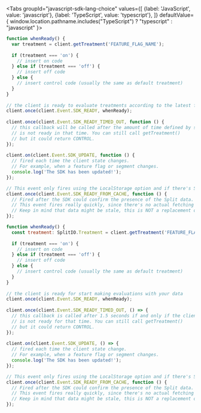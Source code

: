 
<Tabs
  groupId="javascript-sdk-lang-choice"
  values={[
    {label: 'JavaScript', value: 'javascript'},
    {label: 'TypeScript', value: 'typescript'},
  ]} defaultValue={ window.location.pathname.includes("TypeScript") ? "typescript" : "javascript" }>
  <TabItem value="javascript">

```javascript
function whenReady() {
  var treatment = client.getTreatment('FEATURE_FLAG_NAME');
 
  if (treatment === 'on') {
    // insert on code
  } else if (treatment === 'off') {
    // insert off code
  } else {
    // insert control code (usually the same as default treatment)
  }
}
 
// the client is ready to evaluate treatments according to the latest flag definitions
client.once(client.Event.SDK_READY, whenReady);
 
client.once(client.Event.SDK_READY_TIMED_OUT, function () {
  // this callback will be called after the amount of time defined by startup.readyTimeout if and only if the client
  // is not ready in that time. You can still call getTreatment() 
  // but it could return CONTROL.
});
 
client.on(client.Event.SDK_UPDATE, function () {
  // fired each time the client state changes. 
  // For example, when a feature flag or segment changes.
  console.log('The SDK has been updated!');
});

// This event only fires using the LocalStorage option and if there's Split data stored in the browser.
client.once(client.Event.SDK_READY_FROM_CACHE, function () {
  // Fired after the SDK could confirm the presence of the Split data.
  // This event fires really quickly, since there's no actual fetching of information.
  // Keep in mind that data might be stale, this is NOT a replacement of SDK_READY.
});
```

  </TabItem>
  <TabItem value="typescript">

```javascript
function whenReady() {
  const treatment: SplitIO.Treatment = client.getTreatment('FEATURE_FLAG_NAME');
 
  if (treatment === 'on') {
    // insert on code
  } else if (treatment === 'off') {
    // insert off code
  } else {
    // insert control code (usually the same as default treatment)
  }
}
 
// the client is ready for start making evaluations with your data
client.once(client.Event.SDK_READY, whenReady);
 
client.once(client.Event.SDK_READY_TIMED_OUT, () => {
  // this callback is called after 1.5 seconds if and only if the client
  // is not ready for that time. You can still call getTreatment() 
  // but it could return CONTROL.
});
 
client.on(client.Event.SDK_UPDATE, () => {
  // fired each time the client state change. 
  // For example, when a feature flag or segment changes.
  console.log('The SDK has been updated!');
});

// This event only fires using the LocalStorage option and if there's Split data stored in the browser.
client.once(client.Event.SDK_READY_FROM_CACHE, function () {
  // Fired after the SDK could confirm the presence of the Split data.
  // This event fires really quickly, since there's no actual fetching of information.
  // Keep in mind that data might be stale, this is NOT a replacement of SDK_READY.
});
```

  </TabItem>
</Tabs>
